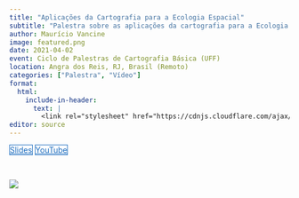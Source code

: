 ```yaml
---
title: "Aplicações da Cartografia para a Ecologia Espacial"
subtitle: "Palestra sobre as aplicações da cartografia para a Ecologia Espacial."
author: Maurício Vancine
image: featured.png
date: 2021-04-02
event: Ciclo de Palestras de Cartografia Básica (UFF)
location: Angra dos Reis, RJ, Brasil (Remoto)
categories: ["Palestra", "Vídeo"]
format:
  html:
    include-in-header: 
      text: |
        <link rel="stylesheet" href="https://cdnjs.cloudflare.com/ajax/libs/font-awesome/6.5.0/css/all.min.css">
editor: source
---
```


<div class="mt-4 d-flex flex-row flex-wrap gap-1 justify-content-left justify-content-sm-start" role="group" aria-label="Links">
  <a href="https://mauriciovancine.github.io/slides/slides-spatial-uff/slides-spatial-uff.pdf" class="btn btn-custom text-capitalize" target="_blank"><i class="fas fa-images me-1"></i>Slides</a>
  <a href="https://youtu.be/oMyIMY3X7pU" class="btn btn-custom text-capitalize" target="_blank"><i class="fas fa-video me-1"></i>YouTube</a>
</div>

<style>
  .btn-custom {
    background-color: white;
    border: 1px solid #1c6cbe; /* Borda azul */
    color: #1c6cbe; /* Texto azul */
    transition: background-color 0.3s, color 0.3s;
  }
  .btn-custom:hover {
    background-color: #1c6cbe; /* Cor de fundo azul ao passar o mouse */
    color: white; /* Texto branco */
  }
</style>

<br>

![](featured.png)
